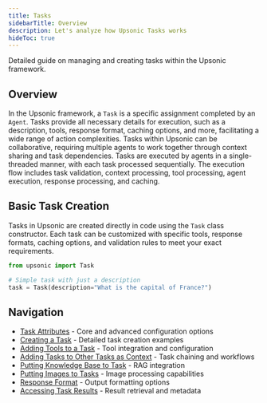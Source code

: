 ```yaml
---
title: Tasks
sidebarTitle: Overview
description: Let's analyze how Upsonic Tasks works
hideToc: true
---
```


Detailed guide on managing and creating tasks within the Upsonic framework.

## Overview

In the Upsonic framework, a `Task` is a specific assignment completed by an `Agent`. Tasks provide all necessary details for execution, such as a description, tools, response format, caching options, and more, facilitating a wide range of action complexities. Tasks within Upsonic can be collaborative, requiring multiple agents to work together through context sharing and task dependencies. Tasks are executed by agents in a single-threaded manner, with each task processed sequentially. The execution flow includes task validation, context processing, tool processing, agent execution, response processing, and caching.

## Basic Task Creation

Tasks in Upsonic are created directly in code using the `Task` class constructor. Each task can be customized with specific tools, response formats, caching options, and validation rules to meet your exact requirements.

```python
from upsonic import Task

# Simple task with just a description
task = Task(description="What is the capital of France?")
```

## Navigation

- [Task Attributes](/concepts/task/attributes) - Core and advanced configuration options
- [Creating a Task](/concepts/task/creating) - Detailed task creation examples
- [Adding Tools to a Task](/concepts/task/tools) - Tool integration and configuration
- [Adding Tasks to Other Tasks as Context](/concepts/task/context) - Task chaining and workflows
- [Putting Knowledge Base to Task](/concepts/task/knowledge-base) - RAG integration
- [Putting Images to Tasks](/concepts/task/images) - Image processing capabilities
- [Response Format](/concepts/task/response-format) - Output formatting options
- [Accessing Task Results](/concepts/task/results) - Result retrieval and metadata
